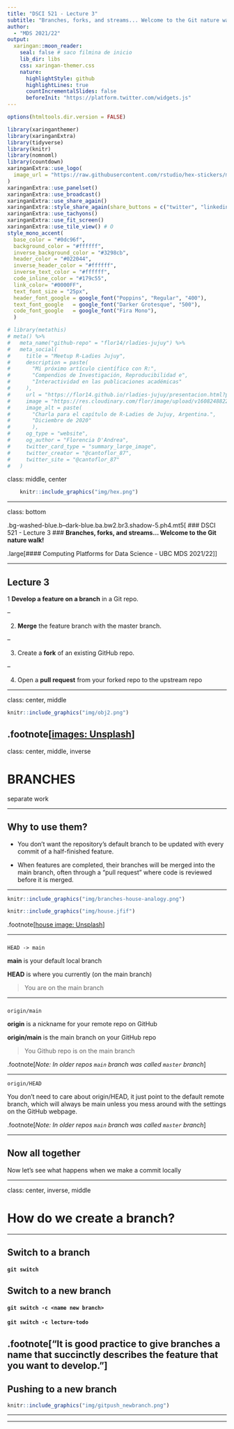```yaml
---
title: "DSCI 521 - Lecture 3"
subtitle: "Branches, forks, and streams... Welcome to the Git nature walk!"  
author: 
  - "MDS 2021/22"
output:
  xaringan::moon_reader:
    seal: false # saco filmina de inicio
    lib_dir: libs
    css: xaringan-themer.css
    nature:
      highlightStyle: github
      highlightLines: true
      countIncrementalSlides: false
      beforeInit: "https://platform.twitter.com/widgets.js"
---
```


```r
options(htmltools.dir.version = FALSE)
```

```r
library(xaringanthemer)
library(xaringanExtra)
library(tidyverse)
library(knitr)
library(nomnoml)
library(countdown)
xaringanExtra::use_logo(
  image_url = "https://raw.githubusercontent.com/rstudio/hex-stickers/master/PNG/xaringan.png"
)
xaringanExtra::use_panelset()
xaringanExtra::use_broadcast()
xaringanExtra::use_share_again()
xaringanExtra::style_share_again(share_buttons = c("twitter", "linkedin"))
xaringanExtra::use_tachyons()
xaringanExtra::use_fit_screen()
xaringanExtra::use_tile_view() # O
style_mono_accent(
  base_color = "#0dc96f",
  background_color = "#ffffff",
  inverse_background_color = "#3298cb",
  header_color = "#022044",
  inverse_header_color = "#ffffff", 
  inverse_text_color = "#ffffff",
  code_inline_color = "#179c55",
  link_color= "#0000FF",
  text_font_size = "25px",
  header_font_google = google_font("Poppins", "Regular", "400"),
  text_font_google   = google_font("Darker Grotesque", "500"),
  code_font_google   = google_font("Fira Mono"),
  )

```

```r
# library(metathis)
# meta() %>%
#   meta_name("github-repo" = "flor14/rladies-jujuy") %>% 
#   meta_social(
#     title = "Meetup R-Ladies Jujuy",
#     description = paste(
#       "Mi próximo artículo científico con R:", 
#       "Compendios de Investigación, Reproducibilidad e",
#       "Interactividad en las publicaciones académicas"
#     ),
#     url = "https://flor14.github.io/rladies-jujuy/presentacion.html?panelset=licencia#1",
#     image = "https://res.cloudinary.com/flor/image/upload/v1608248822/jujuy-colores_frmvax.jpg",
#     image_alt = paste(
#       "Charla para el capítulo de R-Ladies de Jujuy, Argentina.",
#       "Diciembre de 2020"
#       ),
#     og_type = "website",
#     og_author = "Florencia D'Andrea",
#     twitter_card_type = "summary_large_image",
#     twitter_creator = "@cantoflor_87",
#     twitter_site = "@cantoflor_87"
#   )
```




class: middle, center

```r
    knitr::include_graphics("img/hex.png")
```


---


class: bottom

.bg-washed-blue.b--dark-blue.ba.bw2.br3.shadow-5.ph4.mt5[
### DSCI 521 - Lecture 3
### **Branches, forks, and streams... Welcome to the Git nature walk!**

 .large[#### Computing Platforms for Data Science - UBC MDS 2021/22
]]


---

## Lecture 3

1 **Develop a feature on a branch** in a Git repo.

--

2. **Merge** the feature branch with the master branch.

--

3. Create a **fork** of an existing GitHub repo.

--

4. Open a **pull request** from your forked repo to the upstream repo


---


class: center, middle

```r
knitr::include_graphics("img/obj2.png")
```


.footnote[[images: Unsplash](https://unsplash.com)]
---


class: center, middle, inverse

# BRANCHES
separate work 

---

## Why to use them?

* You don't want the repository's default branch to be updated with every commit of a half-finished feature.

* When features are completed, their branches will be merged into the main branch, often through a "pull request" where code is reviewed before it is merged. 




---


```r
knitr::include_graphics("img/branches-house-analogy.png")
```


```r
knitr::include_graphics("img/house.jfif")
```

.footnote[[house image: Unsplash](https://unsplash.com)]

---

###

`HEAD -> main`

**main** is your default local branch

**HEAD** is where you currently (on the main branch)  



> You are on the main branch


---

###

`origin/main`

**origin** is a nickname for your remote repo on GitHub

**origin/main** is the main branch on your GitHub repo


> You Github repo is on the main branch

.footnote[_Note: In older repos `main` branch was called `master` branch_]

---

`origin/HEAD`

You don't need to care about origin/HEAD, it just point to the default remote branch, 
which will always be main unless you mess around with the settings on the GitHub webpage.

.footnote[_Note: In older repos `main` branch was called `master` branch_]

---


## Now all together

Now let's see what happens when we make a commit locally



---

class: center, inverse, middle

# How do we create a branch?



---


## Switch to a branch
#### `git switch`


##  Switch to a new branch
#### `git switch -c <name new branch>`
#### `git switch -c lecture-todo`


.footnote["It is good practice to give branches a name that succinctly describes the feature that you want to develop."]
---

## Pushing to a new branch

```r
knitr::include_graphics("img/gitpush_newbranch.png")
```

---




---


